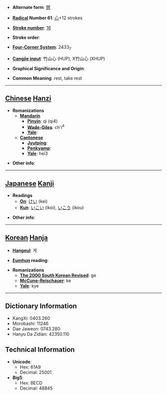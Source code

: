 * '''Alternate form''': [[憇]]

* '''[[Wiktionary:Chinese radical index| Radical]] Number 61''': [[Wiktionary:Chinese radical index 心|心]]+12 strokes

* '''[[Wiktionary:Chinese total strokes index|Stroke number]]''': [[Wiktionary:Chinese total strokes index 16|16]]

* '''Stroke order''': 

* '''[[Wiktionary:Chinese four corner index|Four-Corner System]]''': 2433<sub>7</sub>

* '''[[Wiktionary:Chinese Cangjie index|Cangjie input]]''': 竹山心 (HUP), X竹山心 (XHUP)

* '''Graphical Significance and Origin''': 

* '''Common Meaning''': rest, take rest

----

== [[Chinese]] [[Hanzi]] ==

* '''Romanizations'''
** '''[[Mandarin]]'''
*** '''[[Pinyin]]''': qì (qi4)
*** '''[[Wade-Giles]]''': ch'i<sup>4</sup>
*** '''[[Yale]]''': 
** '''[[Cantonese]]'''
*** '''[[Jyutping]]''':
*** '''[[Penkyamp]]''': 
*** '''[[Yale]]''': hei3

* '''Other info''': 

----

== [[Japanese]] [[Kanji]] ==

* '''Readings'''
** '''[[On]]''': [[けい]] (kei)
** '''[[Kun]]''': [[いこい]] (ikoi), [[いこう]] (ikou)

* '''Other info''':  

----

== [[Korean]] [[Hanja]] ==

* '''[[Hangeul]]''': 게

* '''[[Eumhun]] reading''': 

* '''Romanizations'''
** '''[[The 2000 South Korean Revised Romanization|The 2000 South Korean Revised]]''': ge
** '''[[McCune-Reischauer]]''': ke
** '''[[Yale]]''': kye

----

== Dictionary Information ==

* KangXi: 0403.260
* Morobashi: 11246
* Dae Jaweon: 0743.280
* Hanyu Da Zidian: 42350.110

== Technical Information ==

* '''Unicode''':
** Hex: 61A9
** Decimal: 25001
* '''Big5''':
** Hex: BECD
** Decimal: 48845